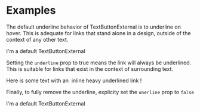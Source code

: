 
<Meta title="Buttons/TextButtonExternal" component={TextButtonExternal} />

# Examples

The default underline behavior of TextButtonExternal is to underline on hover. This is adequate for links that stand alone in a design, outside of the context of any other text.

<Canvas>
	<Story name="Default">
        <TextButtonExternal href="javascript:;">I'm a default TextButtonExternal</TextButtonExternal>
	</Story>
</Canvas>

Setting the `underline` prop to true means the link will always be underlined. This is suitable for links that exist in the context of surrounding text.

<Canvas>
	<Story name="Underlined and Heavy">
		<p>
			Here is some text with an&nbsp;
		<TextButtonExternal href="javascript:;" underline heavy>inline heavy underlined link</TextButtonExternal>
		!
		</p>
	</Story>
</Canvas>

Finally, to fully remove the underline, explicity set the `unerline` prop to `false`

<Canvas>
	<Story name="No underline">
        <TextButtonExternal href="javascript:;" underline={false}>I'm a default TextButtonExternal</TextButtonExternal>
	</Story>
</Canvas>

